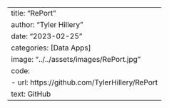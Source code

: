 ---
title: "RePort"
author: "Tyler Hillery"
date: "2023-02-25"
categories: [Data Apps]
image: "../../assets/images/RePort.jpg"
code: 
  - url: https://github.com/TylerHillery/RePort
    text: GitHub
---